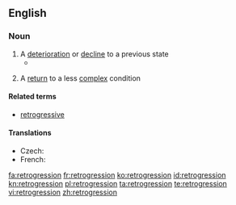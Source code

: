 {{also|rétrogression}}
==English==
===Noun===
{{en-noun}}
# A [[deterioration]] or [[decline]] to a previous state
#*{{quote-book|year=1908|author=The Three Initiates|title=The Kybalion: Hermetic Philosophy|url=http://www.gnostic.org/kybalionhtm/kybalion11.htm|passage=Suns spring into being, and then their height of power being reached, the process of '''retrogression''' begins, and after aeons they become dead masses of matter, awaiting another impulse which starts again their inner energies into activity and a new solar life cycle is begun.}}
#{{biology}} A [[return]] to a less [[complex]] condition
====Related terms====
*[[retrogressive]]

====Translations====
{{trans-top|decline}}
* Czech: {{t+|cs|zánik|m}}
* French: {{t+|fr|rétrogression|f}}
{{trans-mid}}
{{trans-bottom}}

{{trans-top|biology: a return to a less complex condition}}
{{trans-mid}}
{{trans-bottom}}

[[fa:retrogression]]
[[fr:retrogression]]
[[ko:retrogression]]
[[id:retrogression]]
[[kn:retrogression]]
[[pl:retrogression]]
[[ta:retrogression]]
[[te:retrogression]]
[[vi:retrogression]]
[[zh:retrogression]]